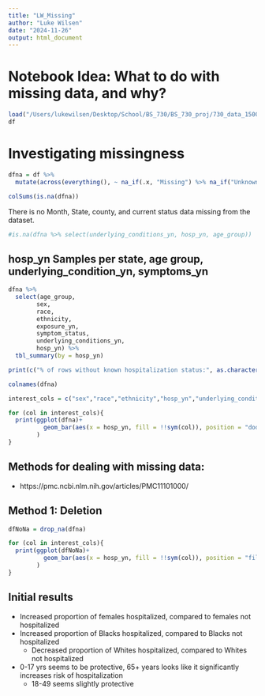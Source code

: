 ```yaml
---
title: "LW_Missing"
author: "Luke Wilsen"
date: "2024-11-26"
output: html_document
---
```


# Notebook Idea: What to do with missing data, and why?

```r
load("/Users/lukewilsen/Desktop/School/BS_730/BS_730_proj/730_data_150000_obs.RData")
df
```

# Investigating missingness

```r
dfna = df %>% 
  mutate(across(everything(), ~ na_if(.x, "Missing") %>% na_if("Unknown") %>% na_if("NA")))
```

```r
colSums(is.na(dfna))
```

There is no Month, State, county, and current status data missing from the dataset.

```r
#is.na(dfna %>% select(underlying_conditions_yn, hosp_yn, age_group))
```


## hosp_yn Samples per state, age group, underlying_condition_yn, symptoms_yn

```r
dfna %>% 
  select(age_group, 
        sex, 
        race, 
        ethnicity, 
        exposure_yn, 
        symptom_status, 
        underlying_conditions_yn,
        hosp_yn) %>% 
  tbl_summary(by = hosp_yn)
```

```r
print(c("% of rows without known hospitalization status:", as.character(sum(is.na(dfna$hosp_yn)) / sum(length(dfna$hosp_yn)))))
```

```r
colnames(dfna)

interest_cols = c("sex","race","ethnicity","hosp_yn","underlying_conditions_yn","age_group")

for (col in interest_cols){
  print(ggplot(dfna)+
          geom_bar(aes(x = hosp_yn, fill = !!sym(col)), position = "dodge")
        )
}
```

## Methods for dealing with missing data:

- https://pmc.ncbi.nlm.nih.gov/articles/PMC11101000/ 


## Method 1: Deletion

```r
dfNoNa = drop_na(dfna)
```

```r
for (col in interest_cols){
  print(ggplot(dfNoNa)+
          geom_bar(aes(x = hosp_yn, fill = !!sym(col)), position = "fill")
        )
}
```

## Initial results

- Increased proportion of females hospitalized, compared to females not hospitalized
- Increased proportion of Blacks hospitalized, compared to Blacks not hospitalized
  - Decreased proportion of Whites hospitalized, compared to Whites not hospitalized
- 0-17 yrs seems to be protective, 65+ years looks like it significantly increases risk of hospitalization
  - 18-49 seems slightly protective
